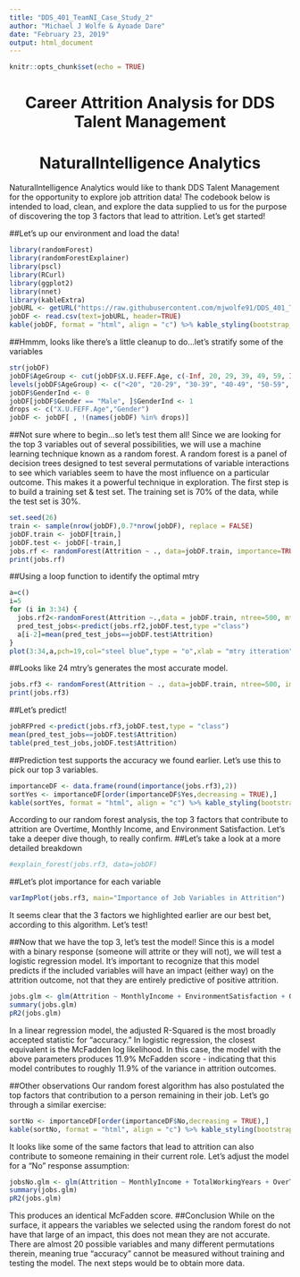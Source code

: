 ```yaml
---
title: "DDS_401_TeamNI_Case_Study_2"
author: "Michael J Wolfe & Ayoade Dare"
date: "February 23, 2019"
output: html_document
---
```


```r
knitr::opts_chunk$set(echo = TRUE)
```
<center> <h1>Career Attrition Analysis for DDS Talent Management</h1> </center>
<center> <h1>NaturalIntelligence Analytics</h1> </center>

NaturalIntelligence Analytics would like to thank DDS Talent Management for the opportunity to explore job attrition data! The codebook below is intended to load, clean, and explore the data supplied to us for the purpose of discovering the top 3 factors that lead to attrition. Let's get started!

##Let's up our environment and load the data!
```r
library(randomForest)
library(randomForestExplainer)
library(pscl)
library(RCurl)
library(ggplot2)
library(nnet)
library(kableExtra)
jobURL <- getURL("https://raw.githubusercontent.com/mjwolfe91/DDS_401_TeamNI_Case_Study2/master/Data/CaseStudy2-data.csv")
jobDF <- read.csv(text=jobURL, header=TRUE)
kable(jobDF, format = "html", align = "c") %>% kable_styling(bootstrap_options = c("striped", "hover"))
```

##Hmmm, looks like there's a little cleanup to do...let's stratify some of the variables
```r
str(jobDF)
jobDF$AgeGroup <- cut(jobDF$X.U.FEFF.Age, c(-Inf, 20, 29, 39, 49, 59, Inf))
levels(jobDF$AgeGroup) <- c("<20", "20-29", "30-39", "40-49", "50-59", "60+")
jobDF$GenderInd <- 0
jobDF[jobDF$Gender == "Male", ]$GenderInd <- 1
drops <- c("X.U.FEFF.Age","Gender")
jobDF <- jobDF[ , !(names(jobDF) %in% drops)]
```
##Not sure where to begin...so let's test them all!
Since we are looking for the top 3 variables out of several possibilities, we will use a machine learning technique known as a random forest. A random forest is a panel of decision trees designed to test several permutations of variable interactions to see which variables seem to have the most influence on a particular outcome. This makes it a powerful technique in exploration. The first step is to build a training set & test set. The training set is 70% of the data, while the test set is 30%.
```r
set.seed(26)
train <- sample(nrow(jobDF),0.7*nrow(jobDF), replace = FALSE)
jobDF.train <- jobDF[train,]
jobDF.test <- jobDF[-train,]
jobs.rf <- randomForest(Attrition ~ ., data=jobDF.train, importance=TRUE)
print(jobs.rf)
```
##Using a loop function to identify the optimal mtry
```r
a=c()
i=5
for (i in 3:34) {
  jobs.rf2<-randomForest(Attrition ~.,data = jobDF.train, ntree=500, mtry=i, importance=TRUE)
  pred_test_jobs<-predict(jobs.rf2,jobDF.test,type ="class")
  a[i-2]=mean(pred_test_jobs==jobDF.test$Attrition)
}
plot(3:34,a,pch=19,col="steel blue",type = "o",xlab = "mtry itteration", ylab = "Accuracy %",main = "Model optimization")
```
##Looks like 24 mtry's generates the most accurate model.
```r
jobs.rf3 <- randomForest(Attrition ~ ., data=jobDF.train, ntree=500, importance=TRUE, mtry=24)
print(jobs.rf3)
```
##Let's predict!
```r
jobRFPred <-predict(jobs.rf3,jobDF.test,type = "class")
mean(pred_test_jobs==jobDF.test$Attrition)
table(pred_test_jobs,jobDF.test$Attrition)
```
##Prediction test supports the accuracy we found earlier. Let's use this to pick our top 3 variables.
```r
importanceDF <- data.frame(round(importance(jobs.rf3),2))
sortYes <- importanceDF[order(importanceDF$Yes,decreasing = TRUE),]
kable(sortYes, format = "html", align = "c") %>% kable_styling(bootstrap_options = c("striped", "hover"))
```
According to our random forest analysis, the top 3 factors that contribute to attrition are Overtime, Monthly Income, and Environment Satisfaction. Let's take a deeper dive though, to really confirm.
##Let's take a look at a more detailed breakdown
```r
#explain_forest(jobs.rf3, data=jobDF)
```
##Let's plot importance for each variable
```r
varImpPlot(jobs.rf3, main="Importance of Job Variables in Attrition")
```
It seems clear that the 3 factors we highlighted earlier are our best bet, according to this algorithm. Let's test!

##Now that we have the top 3, let's test the model!
Since this is a model with a binary response (someone will attrite or they will not), we will test a logistic regression model. It's important to recognize that this model predicts if the included variables will have an impact (either way) on the attrition outcome, not that they are entirely predictive of positive attrition.
```r
jobs.glm <- glm(Attrition ~ MonthlyIncome + EnvironmentSatisfaction + OverTime, data=jobDF, family=binomial(link='logit'))
summary(jobs.glm)
pR2(jobs.glm)
```
In a linear regression model, the adjusted R-Squared is the most broadly accepted statistic for "accuracy." In logistic regression, the closest equivalent is the McFadden log likelihood. In this case, the model with the above parameters produces 11.9% McFadden score - indicating that this model contributes to roughly 11.9% of the variance in attrition outcomes.

##Other observations
Our random forest algorithm has also postulated the top factors that contribution to a person remaining in their job. Let's go through a similar exercise:
```r
sortNo <- importanceDF[order(importanceDF$No,decreasing = TRUE),]
kable(sortNo, format = "html", align = "c") %>% kable_styling(bootstrap_options = c("striped", "hover"))
```
It looks like some of the same factors that lead to attrition can also contribute to someone remaining in their current role. Let's adjust the model for a "No" response assumption:
```r
jobsNo.glm <- glm(Attrition ~ MonthlyIncome + TotalWorkingYears + OverTime, data=jobDF, family=binomial(link='logit'))
summary(jobs.glm)
pR2(jobs.glm)
```
This produces an identical McFadden score.
##Conclusion
While on the surface, it appears the variables we selected using the random forest do not have that large of an impact, this does not mean they are not accurate. There are almost 20 possible variables and many different permutations therein, meaning true "accuracy" cannot be measured without training and testing the model. The next steps would be to obtain more data.